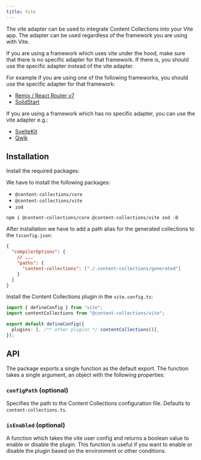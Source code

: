 ```yaml
---
title: Vite
---
```


The vite adapter can be used to integrate Content Collections into your Vite app. The adapter can be used regardless of the framework you are using with Vite.

<Callout type="warn" title='Warning'>

If you are using a framework which uses vite under the hood, make sure that there is no specific adapter for that framework. If there is, you should use the specific adapter instead of the vite adapter.

For example if you are using one of the following frameworks, you should use the specific adapter for that framework:

- [Remix / React Router v7](/docs/adapter/remix)
- [SolidStart](/docs/adapter/solid-start)

If you are using a framework which has no specific adapter, you can use the vite adapter e.g.:

- [SvelteKit](/docs/quickstart/svelte-kit)
- [Qwik](/docs/quickstart/qwik)

</Callout>

## Installation

<div className="steps">
<div className="step">

Install the required packages:

We have to install the following packages:

- `@content-collections/core`
- `@content-collections/vite`
- `zod`

```package-install
npm i @content-collections/core @content-collections/vite zod -D
```

</div>
<div className="step">

After installation we have to add a path alias for the generated collections to the `tsconfig.json`:

```json
{
  "compilerOptions": {
    // ...
    "paths": {
      "content-collections": ["./.content-collections/generated"]
    }
  }
}
```

</div>
<div className="step">

Install the Content Collections plugin in the `vite.config.ts`:

```ts
import { defineConfig } from "vite";
import contentCollections from "@content-collections/vite";

export default defineConfig({
  plugins: [, /** other plugins */ contentCollections()],
});
```

</div>
</div>

## API

The package exports a single function as the default export. The function takes a single argument, an object with the following properties:

### `configPath` (optional)

Specifies the path to the Content Collections configuration file. Defaults to `content-collections.ts`.

### `isEnabled` (optional)

A function which takes the vite user config and returns a boolean value to enable or disable the plugin. This function is useful if you want to enable or disable the plugin based on the environment or other conditions.
